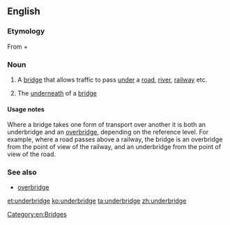 ==English==

===Etymology===
From {{term|under}} + {{term|bridge}}

===Noun===
{{en-noun}}

# {{label|en|British}} A [[bridge]] that allows traffic to pass [[under]] a [[road]], [[river]], [[railway]] etc.
# The [[underneath]] of a [[bridge]]

====Usage notes====
Where a bridge takes one form of transport over another it is both an underbridge and an [[overbridge]], depending on the reference level. For example, where a road passes above a railway, the bridge is an overbridge from the point of view of the railway, and an underbridge from the point of view of the road.

===See also===
* [[overbridge]]

[[Category:en:Bridges]]
[[et:underbridge]]
[[ko:underbridge]]
[[ta:underbridge]]
[[zh:underbridge]]